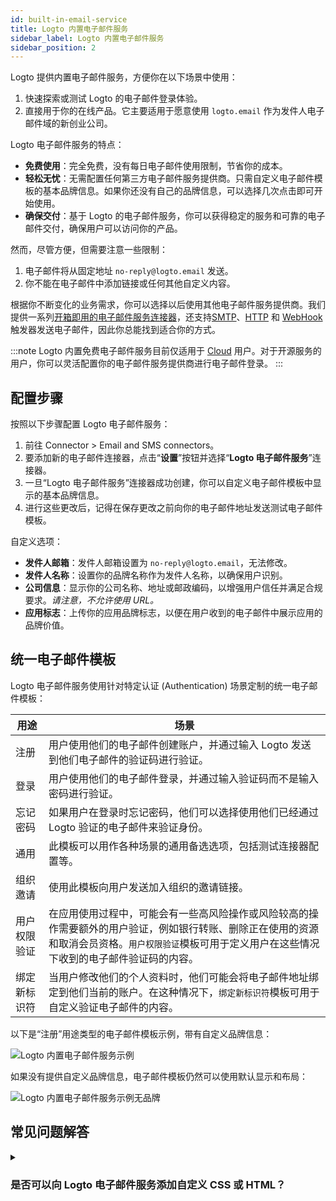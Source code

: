 ```yaml
---
id: built-in-email-service
title: Logto 内置电子邮件服务
sidebar_label: Logto 内置电子邮件服务
sidebar_position: 2
---
```


Logto 提供内置电子邮件服务，方便你在以下场景中使用：

1. 快速探索或测试 Logto 的电子邮件登录体验。
2. 直接用于你的在线产品。它主要适用于愿意使用 `logto.email` 作为发件人电子邮件域的新创业公司。

Logto 电子邮件服务的特点：

- **免费使用**：完全免费，没有每日电子邮件使用限制，节省你的成本。
- **轻松无忧**：无需配置任何第三方电子邮件服务提供商。只需自定义电子邮件模板的基本品牌信息。如果你还没有自己的品牌信息，可以选择几次点击即可开始使用。
- **确保交付**：基于 Logto 的电子邮件服务，你可以获得稳定的服务和可靠的电子邮件交付，确保用户可以访问你的产品。

然而，尽管方便，但需要注意一些限制：

1. 电子邮件将从固定地址 `no-reply@logto.email` 发送。
2. 你不能在电子邮件中添加链接或任何其他自定义内容。

根据你不断变化的业务需求，你可以选择以后使用其他电子邮件服务提供商。我们提供一系列[开箱即用的电子邮件服务连接器](/connectors/email-connectors#popular-email-providers)，还支持[SMTP](/integrations/smtp)、[HTTP](/integrations/http-email) 和 [WebHook](/developers/webhooks) 触发器发送电子邮件，因此你总能找到适合你的方式。

:::note
Logto 内置免费电子邮件服务目前仅适用于 [Cloud](https://cloud.logto.io/) 用户。对于开源服务的用户，你可以灵活配置你的电子邮件服务提供商进行电子邮件登录。
:::

## 配置步骤

按照以下步骤配置 Logto 电子邮件服务：

1. 前往 <CloudLink to="/connectors/passwordless">Connector > Email and SMS connectors</CloudLink>。
2. 要添加新的电子邮件连接器，点击“**设置**”按钮并选择“**Logto 电子邮件服务**”连接器。
3. 一旦“Logto 电子邮件服务”连接器成功创建，你可以自定义电子邮件模板中显示的基本品牌信息。
4. 进行这些更改后，记得在保存更改之前向你的电子邮件地址发送测试电子邮件模板。

自定义选项：

- **发件人邮箱**：发件人邮箱设置为 `no-reply@logto.email`，无法修改。
- **发件人名称**：设置你的品牌名称作为发件人名称，以确保用户识别。
- **公司信息**：显示你的公司名称、地址或邮政编码，以增强用户信任并满足合规要求。_请注意，不允许使用 URL。_
- **应用标志**：上传你的应用品牌标志，以便在用户收到的电子邮件中展示应用的品牌价值。

## 统一电子邮件模板

Logto 电子邮件服务使用针对特定认证 (Authentication) 场景定制的统一电子邮件模板：

| 用途         | 场景                                                                                                                                                                                                 |
| ------------ | ---------------------------------------------------------------------------------------------------------------------------------------------------------------------------------------------------- |
| 注册         | 用户使用他们的电子邮件创建账户，并通过输入 Logto 发送到他们电子邮件的验证码进行验证。                                                                                                                |
| 登录         | 用户使用他们的电子邮件登录，并通过输入验证码而不是输入密码进行验证。                                                                                                                                 |
| 忘记密码     | 如果用户在登录时忘记密码，他们可以选择使用他们已经通过 Logto 验证的电子邮件来验证身份。                                                                                                              |
| 通用         | 此模板可以用作各种场景的通用备选选项，包括测试连接器配置等。                                                                                                                                         |
| 组织邀请     | 使用此模板向用户发送加入组织的邀请链接。                                                                                                                                                             |
| 用户权限验证 | 在应用使用过程中，可能会有一些高风险操作或风险较高的操作需要额外的用户验证，例如银行转账、删除正在使用的资源和取消会员资格。`用户权限验证`模板可用于定义用户在这些情况下收到的电子邮件验证码的内容。 |
| 绑定新标识符 | 当用户修改他们的个人资料时，他们可能会将电子邮件地址绑定到他们当前的账户。在这种情况下，`绑定新标识符`模板可用于自定义验证电子邮件的内容。                                                           |

以下是“注册”用途类型的电子邮件模板示例，带有自定义品牌信息：

![Logto 内置电子邮件服务示例](../assets/logto-email-service-template-sample.png)

如果没有提供自定义品牌信息，电子邮件模板仍然可以使用默认显示和布局：

![Logto 内置电子邮件服务示例无品牌](../assets/logto-email-service-template-sample-without-branding.png)

## 常见问题解答

<details>
<summary>

### 是否可以向 Logto 电子邮件服务添加自定义 CSS 或 HTML？

</summary>

Logto 的内置电子邮件服务不支持自定义 CSS 或 HTML。你只能修改通用品牌元素。此限制是为了维护内置电子邮件服务的稳定性，因为所有租户共享相同的 IP 地址和发件人地址。有关更多详细信息，请参阅“[提高电子邮件交付的因素](https://blog.logto.io/verification-email-delivery#factors-to-improve-email-delivery)”。

要自定义电子邮件模板，我们建议使用其他电子邮件连接器，例如 AWS Direct Mail、SendGrid、Mailgun、Postmark 或 SMTP。

</details>
